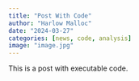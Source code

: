 ```yaml
---
title: "Post With Code"
author: "Harlow Malloc"
date: "2024-03-27"
categories: [news, code, analysis]
image: "image.jpg"
---
```


This is a post with executable code.
